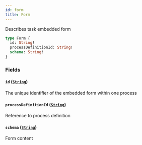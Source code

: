 ```yaml
---
id: form
title: Form
---
```


Describes task embedded form

```graphql
type Form {
  id: String!
  processDefinitionId: String!
  schema: String!
}
```

### Fields

#### `id` ([`String`](/docs/apis-clients/tasklist-api/scalars/string))

The unique identifier of the embedded form within one process

#### `processDefinitionId` ([`String`](/docs/apis-clients/tasklist-api/scalars/string))

Reference to process definition

#### `schema` ([`String`](/docs/apis-clients/tasklist-api/scalars/string))

Form content
